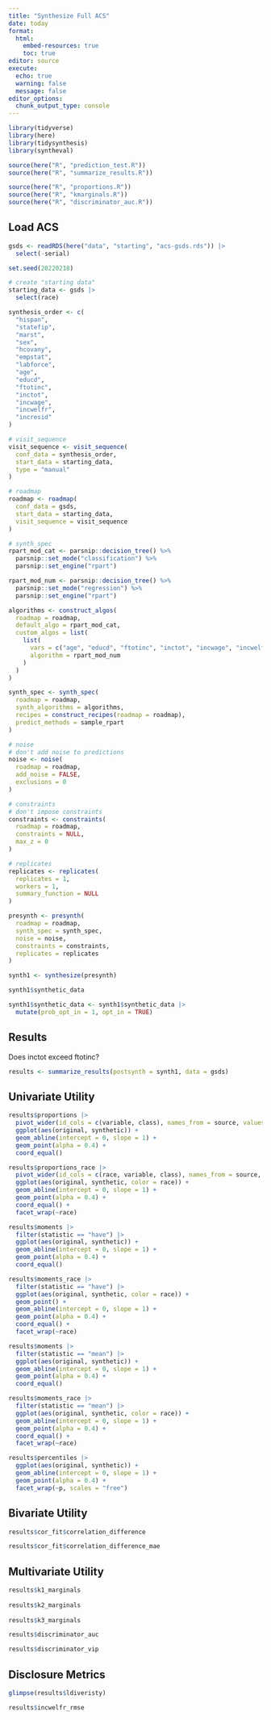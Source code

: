 ```yaml
---
title: "Synthesize Full ACS"
date: today
format: 
  html:
    embed-resources: true
    toc: true
editor: source
execute:
  echo: true
  warning: false
  message: false
editor_options: 
  chunk_output_type: console
---
```


```r
library(tidyverse)
library(here)
library(tidysynthesis)
library(syntheval)

source(here("R", "prediction_test.R"))
source(here("R", "summarize_results.R"))

source(here("R", "proportions.R"))
source(here("R", "kmarginals.R"))
source(here("R", "discriminator_auc.R"))

```

## Load ACS

```r
gsds <- readRDS(here("data", "starting", "acs-gsds.rds")) |>
  select(-serial)

```

```r
set.seed(20220218)

# create "starting data"
starting_data <- gsds |> 
  select(race)

synthesis_order <- c(
  "hispan", 
  "statefip",
  "marst",
  "sex",
  "hcovany",
  "empstat",
  "labforce",
  "age",
  "educd",
  "ftotinc",
  "inctot",
  "incwage",
  "incwelfr",
  "incresid"
)

# visit_sequence
visit_sequence <- visit_sequence(
  conf_data = synthesis_order,
  start_data = starting_data,
  type = "manual"
)

# roadmap
roadmap <- roadmap(
  conf_data = gsds,
  start_data = starting_data,
  visit_sequence = visit_sequence
)

# synth_spec
rpart_mod_cat <- parsnip::decision_tree() %>% 
  parsnip::set_mode("classification") %>%
  parsnip::set_engine("rpart")

rpart_mod_num <- parsnip::decision_tree() %>%
  parsnip::set_mode("regression") %>%
  parsnip::set_engine("rpart")

algorithms <- construct_algos(
  roadmap = roadmap,
  default_algo = rpart_mod_cat,
  custom_algos = list(
    list(
      vars = c("age", "educd", "ftotinc", "inctot", "incwage", "incwelfr", "incresid"),
      algorithm = rpart_mod_num
    )
  )
)

synth_spec <- synth_spec(
  roadmap = roadmap,
  synth_algorithms = algorithms,
  recipes = construct_recipes(roadmap = roadmap),
  predict_methods = sample_rpart
)

# noise
# don't add noise to predictions
noise <- noise(
  roadmap = roadmap,
  add_noise = FALSE,
  exclusions = 0
)

# constraints
# don't impose constraints
constraints <- constraints(
  roadmap = roadmap,
  constraints = NULL,
  max_z = 0
)

# replicates
replicates <- replicates(
  replicates = 1,
  workers = 1,
  summary_function = NULL
)

presynth <- presynth(
  roadmap = roadmap,
  synth_spec = synth_spec,
  noise = noise, 
  constraints = constraints,
  replicates = replicates
)

synth1 <- synthesize(presynth)

synth1$synthetic_data

synth1$synthetic_data <- synth1$synthetic_data |>
  mutate(prob_opt_in = 1, opt_in = TRUE)

```

## Results

Does inctot exceed ftotinc?

```r
results <- summarize_results(postsynth = synth1, data = gsds)

```

## Univariate Utility

```r
results$proportions |>
  pivot_wider(id_cols = c(variable, class), names_from = source, values_from = prop) |>
  ggplot(aes(original, synthetic)) +
  geom_abline(intercept = 0, slope = 1) +
  geom_point(alpha = 0.4) +
  coord_equal()

results$proportions_race |>
  pivot_wider(id_cols = c(race, variable, class), names_from = source, values_from = prop) |>
  ggplot(aes(original, synthetic, color = race)) +
  geom_abline(intercept = 0, slope = 1) +
  geom_point(alpha = 0.4) +
  coord_equal() +
  facet_wrap(~race)

results$moments |>
  filter(statistic == "have") |>
  ggplot(aes(original, synthetic)) +
  geom_abline(intercept = 0, slope = 1) +
  geom_point(alpha = 0.4) +
  coord_equal()

results$moments_race |>
  filter(statistic == "have") |>
  ggplot(aes(original, synthetic, color = race)) +
  geom_point() +
  geom_abline(intercept = 0, slope = 1) +
  geom_point(alpha = 0.4) +
  coord_equal() +
  facet_wrap(~race)

results$moments |>
  filter(statistic == "mean") |>
  ggplot(aes(original, synthetic)) +
  geom_abline(intercept = 0, slope = 1) +
  geom_point(alpha = 0.4) +
  coord_equal()

results$moments_race |>
  filter(statistic == "mean") |>
  ggplot(aes(original, synthetic, color = race)) +
  geom_abline(intercept = 0, slope = 1) +
  geom_point(alpha = 0.4) +
  coord_equal() +
  facet_wrap(~race)

results$percentiles |>
  ggplot(aes(original, synthetic)) +
  geom_abline(intercept = 0, slope = 1) +
  geom_point(alpha = 0.4) +
  facet_wrap(~p, scales = "free")

```


## Bivariate Utility

```r
results$cor_fit$correlation_difference

results$cor_fit$correlation_difference_mae

```

## Multivariate Utility

```r
results$k1_marginals
  
results$k2_marginals
  
results$k3_marginals

results$discriminator_auc

results$discriminator_vip

```

## Disclosure Metrics

```r
glimpse(results$ldiveristy)

results$incwelfr_rmse

```
